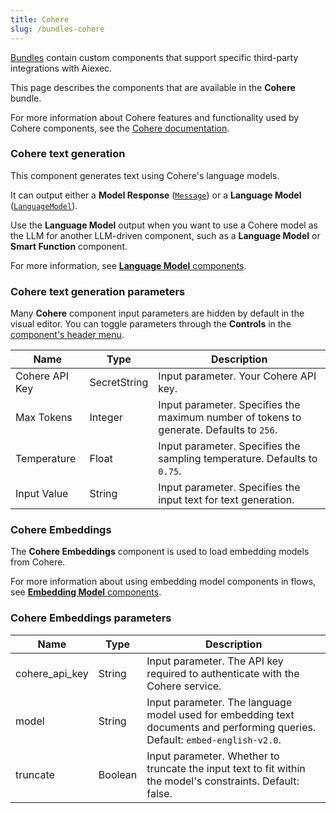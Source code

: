 ```yaml
---
title: Cohere
slug: /bundles-cohere
---
```



[Bundles](/components-bundle-components) contain custom components that support specific third-party integrations with Aiexec.

This page describes the components that are available in the **Cohere** bundle.

For more information about Cohere features and functionality used by Cohere components, see the [Cohere documentation](https://cohere.ai/).

### Cohere text generation

This component generates text using Cohere's language models.

It can output either a **Model Response** ([`Message`](/data-types#message)) or a **Language Model** ([`LanguageModel`](/data-types#languagemodel)).

Use the **Language Model** output when you want to use a Cohere model as the LLM for another LLM-driven component, such as a **Language Model** or **Smart Function** component.

For more information, see [**Language Model** components](/components-models).

### Cohere text generation parameters

Many **Cohere** component input parameters are hidden by default in the visual editor.
You can toggle parameters through the <Icon name="SlidersHorizontal" aria-hidden="true"/> **Controls** in the [component's header menu](/concepts-components#component-menus).

| Name | Type | Description |
|------|------|-------------|
| Cohere API Key | SecretString | Input parameter. Your Cohere API key. |
| Max Tokens | Integer | Input parameter. Specifies the maximum number of tokens to generate. Defaults to `256`. |
| Temperature | Float | Input parameter. Specifies the sampling temperature. Defaults to `0.75`. |
| Input Value | String | Input parameter. Specifies the input text for text generation. |

### Cohere Embeddings

The **Cohere Embeddings** component is used to load embedding models from Cohere.

For more information about using embedding model components in flows, see [**Embedding Model** components](/components-embedding-models).

### Cohere Embeddings parameters

| Name | Type | Description |
|------|------|-------------|
| cohere_api_key | String | Input parameter. The API key required to authenticate with the Cohere service. |
| model | String | Input parameter. The language model used for embedding text documents and performing queries. Default: `embed-english-v2.0`. |
| truncate | Boolean | Input parameter. Whether to truncate the input text to fit within the model's constraints. Default: false. |